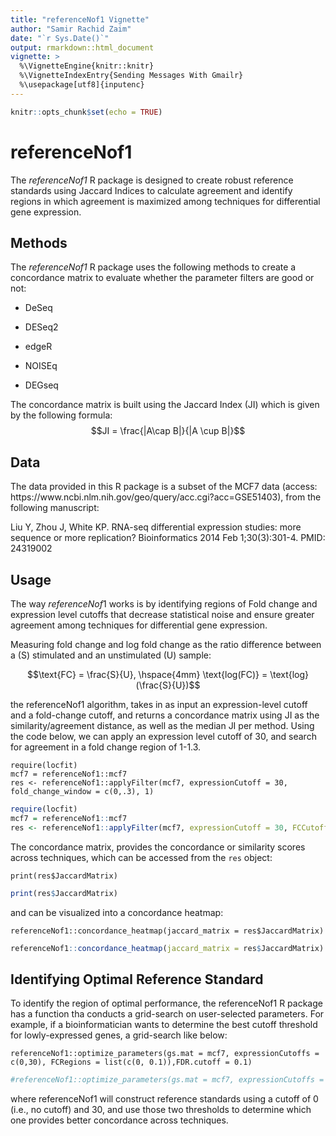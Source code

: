 ```yaml
---
title: "referenceNof1 Vignette"
author: "Samir Rachid Zaim"
date: "`r Sys.Date()`"
output: rmarkdown::html_document
vignette: >
  %\VignetteEngine{knitr::knitr}
  %\VignetteIndexEntry{Sending Messages With Gmailr}
  %\usepackage[utf8]{inputenc}
---
```


```r
knitr::opts_chunk$set(echo = TRUE)
```

# referenceNof1

The *referenceNof1* R package is designed to create robust reference standards using Jaccard Indices to calculate agreement and identify regions in which agreement is maximized among techniques for differential gene expression. 

## Methods

The *referenceNof1* R package uses the following methods to create a concordance matrix to evaluate whether the parameter filters are good or not: 

- DeSeq

- DESeq2

- edgeR

- NOISEq

- DEGseq

The concordance matrix is built using the Jaccard Index (JI) which is given by the following formula: 
 $$JI = \frac{|A\cap B|}{|A \cup B|}$$

## Data
The data provided in this R package is a subset of the MCF7 data (access: https://www.ncbi.nlm.nih.gov/geo/query/acc.cgi?acc=GSE51403), from the following manuscript: 

Liu Y, Zhou J, White KP. RNA-seq differential expression studies: more sequence or more replication? Bioinformatics 2014 Feb 1;30(3):301-4. PMID: 24319002


## Usage

The way $referenceNof1$ works is by identifying regions of Fold change and expression level cutoffs that decrease statistical noise and ensure greater agreement among techniques for differential gene expression. 

Measuring fold change and log fold change as the ratio difference between a (S) stimulated and an unstimulated (U) sample: 

$$\text{FC} = \frac{S}{U}, \hspace{4mm} \text{log(FC)} = \text{log}(\frac{S}{U})$$ 

the referenceNof1 algorithm, takes in as input an expression-level cutoff and a fold-change cutoff, and returns a concordance matrix using JI as the similarity/agreement distance, as well as the median JI per method. Using the code below, we can apply an expression level cutoff of 30, and search for agreement in a fold change region of 1-1.3.

```
require(locfit)
mcf7 = referenceNof1::mcf7
res <- referenceNof1::applyFilter(mcf7, expressionCutoff = 30, fold_change_window = c(0,.3), 1)
```



```r
require(locfit)
mcf7 = referenceNof1::mcf7
res <- referenceNof1::applyFilter(mcf7, expressionCutoff = 30, FCCutoff  = 1, .01)

```

The concordance matrix, provides the concordance or similarity scores across techniques, which can be accessed from the `res` object:

```
print(res$JaccardMatrix)
```


```r
print(res$JaccardMatrix)

```

and can be visualized into a concordance heatmap:

```
referenceNof1::concordance_heatmap(jaccard_matrix = res$JaccardMatrix)
```

```r
referenceNof1::concordance_heatmap(jaccard_matrix = res$JaccardMatrix)
```

## Identifying Optimal Reference Standard

To identify the region of optimal performance, the referenceNof1 R package has a function tha conducts a grid-search on user-selected parameters. For example, if a bioinformatician wants to determine the best cutoff threshold for lowly-expressed genes, a grid-search like below: 

```
referenceNof1::optimize_parameters(gs.mat = mcf7, expressionCutoffs = c(0,30), FCRegions = list(c(0, 0.1)),FDR.cutoff = 0.1)
```

```r
#referenceNof1::optimize_parameters(gs.mat = mcf7, expressionCutoffs = c(0,30), FCCutoff = c(1, 1.5),FDR.cutoff = 0.1, targetJI = 0.6)
```

where referenceNof1 will construct reference standards using a cutoff of 0 (i.e., no cutoff) and 30, and use those two thresholds to determine which one provides better concordance across techniques. 